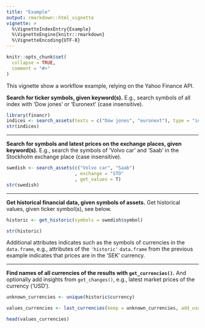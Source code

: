 ```yaml
---
title: "Example"
output: rmarkdown::html_vignette
vignette: >
  %\VignetteIndexEntry{Example}
  %\VignetteEngine{knitr::rmarkdown}
  %\VignetteEncoding{UTF-8}
---
```


```r
knitr::opts_chunk$set(
  collapse = TRUE,
  comment = "#>"
)
```

This vignette show a workflow example, relying on the Yahoo Finance API.

**Search for ticker symbols, given keyword(s).** E.g., search symbols of all index with 'Dow jones' or 'Euronext' (case insensitive).

```r
library(financr)
indices <- search_assets(texts = c("Dow jones", "euronext"), type = "index" )
str(indices)
```

---

**Search for symbols and latest prices on the exchange places, given keyword(s).** E.g., search the symbols of 'Volvo car' and 'Saab' in the Stockholm exchange place (case insensitive).

```r
swedish <- search_assets(c("Volvo car", "Saab")
                         , exchange = "STO"
                         , get_values = T)
str(swedish)

```

---

**Get historical financial data, given symbols of assets.** Get historical values, given ticker symbol(s), see below.

```r
historic <- get_historic(symbols = swedish$symbol)

str(historic)
```

Additional attributes indicates such as the symbols of currencies in the `data.frame`, e.g., attributes of the `'historic'` `data.frame` from the previous example indicates that prices are in the 'SEK' currency. 

---

**Find names of all currencies of the results with `get_currencies()`.** And optionally add insights from `get_changes()`, e.g., latest market prices of the currency ('USD').
 
```r
unknown_currencies <- unique(historic$currency)

values_currencies <- last_currencies(keep = unknown_currencies, add_usd_values = T)

head(values_currencies)

```

